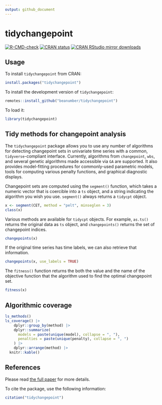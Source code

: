```yaml
---
output: github_document
---
```


# tidychangepoint

  <!-- badges: start -->
[![R-CMD-check](https://github.com/beanumber/tidychangepoint/actions/workflows/R-CMD-check.yaml/badge.svg)](https://github.com/beanumber/tidychangepoint/actions/workflows/R-CMD-check.yaml)
[![CRAN status](https://www.r-pkg.org/badges/version/tidychangepoint)](https://CRAN.R-project.org/package=tidychangepoint)
[![CRAN RStudio mirror
downloads](https://cranlogs.r-pkg.org/badges/tidychangepoint)](https://www.r-pkg.org/pkg/tidychangepoint)
  <!-- badges: end -->

## Usage

To install `tidychangepoint` from CRAN:

```r
install.packages("tidychangepoint")
```

To install the development version of `tidychangepoint`:

```r
remotes::install_github("beanumber/tidychangepoint")
```

To load it:

```r
library(tidychangepoint)
```

## Tidy methods for changepoint analysis

The `tidychangepoint` package allows you to use any number of algorithms for detecting changepoint sets in univariate time series with a common, `tidyverse`-compliant interface. 
Currently, algorithms from `changepoint`, `wbs`, and several genetic algorithms made accessible via `GA` are supported. 
It also provides model-fitting procedures for commonly-used parametric models, tools for computing various penalty functions, and graphical diagnostic displays. 

Changepoint sets are computed using the `segment()` function, which takes a numeric vector that is coercible into a `ts` object, and a string indicating the algorithm you wish you use. 
`segment()` always returns a `tidycpt` object. 

```r
x <- segment(CET, method = "pelt", minseglen = 3)
class(x)
```

Various methods are available for `tidycpt` objects. 
For example, `as.ts()` returns the original data as `ts` object, and `changepoints()` returns the set of changepoint indices. 

```r
changepoints(x)
```

If the original time series has time labels, we can also retrieve that information. 

```r
changepoints(x, use_labels = TRUE)
```


The `fitness()` function returns the both the value and the name of the objective function that the algorithm used to find the optimal changepoint set. 

```r
fitness(x)
```

## Algorithmic coverage

```r
ls_methods()
ls_coverage() |>
    dplyr::group_by(method) |>
    dplyr::summarize(
      models = paste(unique(model), collapse = ", "),
      penalties = paste(unique(penalty), collapse = ", ")
    ) |>
    dplyr::arrange(method) |>
  knitr::kable()
```



## References

Please read [the full paper](https://beanumber.github.io/changepoint-paper/) for more details. 

To cite the package, use the following information:

```r
citation("tidychangepoint")
```

